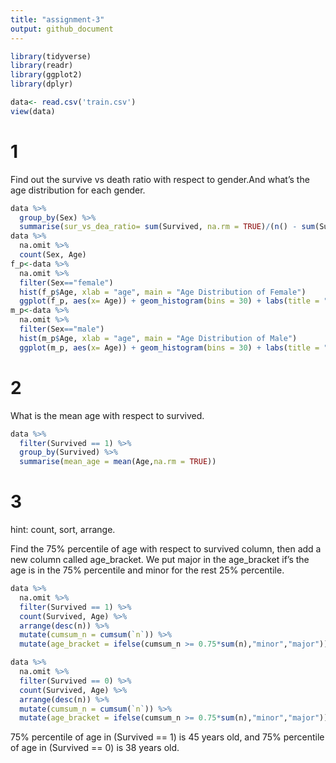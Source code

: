 ```yaml
---
title: "assignment-3"
output: github_document
---
```

```r
library(tidyverse)
library(readr) 
library(ggplot2)
library(dplyr)
```

```r
data<- read.csv('train.csv')
view(data)
```


# 1

Find out the survive vs death ratio with respect to gender.And what's the age distribution for each gender.

```r
data %>% 
  group_by(Sex) %>% 
  summarise(sur_vs_dea_ratio= sum(Survived, na.rm = TRUE)/(n() - sum(Survived,na.rm = TRUE)))
data %>% 
  na.omit %>% 
  count(Sex, Age)
f_p<-data %>% 
  na.omit %>% 
  filter(Sex=="female") 
  hist(f_p$Age, xlab = "age", main = "Age Distribution of Female")
  ggplot(f_p, aes(x= Age)) + geom_histogram(bins = 30) + labs(title = "Age Distribution of Female") 
m_p<-data %>% 
  na.omit %>% 
  filter(Sex=="male") 
  hist(m_p$Age, xlab = "age", main = "Age Distribution of Male")
  ggplot(m_p, aes(x= Age)) + geom_histogram(bins = 30) + labs(title = "Age Distribution of Male") 

```


# 2

What is the mean age with respect to survived.

```r
data %>% 
  filter(Survived == 1) %>% 
  group_by(Survived) %>% 
  summarise(mean_age = mean(Age,na.rm = TRUE))
```


# 3

hint: count, sort, arrange.

Find the 75% percentile of age with respect to survived column, then add a new column called age_bracket. We put major in the age_bracket if's the age is in the 75% percentile and minor for the rest 25% percentile. 

```r
data %>% 
  na.omit %>%
  filter(Survived == 1) %>% 
  count(Survived, Age) %>% 
  arrange(desc(n)) %>% 
  mutate(cumsum_n = cumsum(`n`)) %>% 
  mutate(age_bracket = ifelse(cumsum_n >= 0.75*sum(n),"minor","major"))

data %>% 
  na.omit %>%
  filter(Survived == 0) %>% 
  count(Survived, Age) %>% 
  arrange(desc(n)) %>% 
  mutate(cumsum_n = cumsum(`n`)) %>% 
  mutate(age_bracket = ifelse(cumsum_n >= 0.75*sum(n),"minor","major"))

```

75% percentile of age in (Survived == 1) is 45 years old, and 75% percentile of age in (Survived == 0) is 38 years old.
